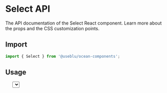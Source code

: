 
<Meta title="Components/Select" component={Select} />

# Select API

The API documentation of the Select React component. Learn more about the props and the CSS customization points.

## Import

```javascript
import { Select } from '@useblu/ocean-components';
```

## Usage

<Canvas withSource="open" withToolbar>
  <Story name="Usage">
    <Select
      label="Label"
      defaultValue={1}
      options={[
        { value: 1, label: 'Option 1' },
        { value: 2, label: 'Option 2' },
      ]}
      helperText="Just a small info ;)"
      disabled
    />
  </Story>
</Canvas>

## Props

<ArgsTable of="." />

Any other props supplied will be provided to the root element (button element).

## CSS

| Global class                     | Description                         |
| -------------------------------- | ----------------------------------- |
| .ods-select\_\_root              | Styles applied to the root element. |
| .ods-select\_\_control           |                                     |
| .ods-select\_\_control--expanded |                                     |
| .ods-select\_\_control--error    |                                     |
| .ods-select\_\_value             |                                     |
| .ods-select\_\_value--empty      |                                     |
| .ods-select\_\_arrow             |                                     |
| .ods-select\_\_listbox-wrapper   |                                     |
| .ods-select\_\_listbox           |                                     |
| .ods-select\_\_option            |                                     |
| .ods-select\_\_option--selected  |                                     |

If that's not sufficient, you can check the [implementation of the component](https://github.com/Pagnet/ocean-ds-web/blob/master/src/Select/Select.tsx) for more detail.

## Inheritance

The props of the [FormControl](?path=/docs/components-formcontrol--page) component are also available.

## Playground

<Canvas>
  <Story
    name="Playground"
    args={{
      label: 'Label',
      placeholder: 'Placeholder...',
      helperText: 'Some text here!',
      error: false,
      blocked: false,
      disabled: false,
      options: Array.from(Array(10), (x, index) => ({
        value: `value-${index}`,
        label: `${index}-label`,
      })),
    }}
  >
    {(args) => (
      <div>
        <Select {...args} />
        <p>
          Lorem ipsum dolor sit amet, consectetur adipiscing elit. Nam euismod
          molestie risus, sed hendrerit nisl viverra vitae. Ut dignissim lorem
          ante, ac lacinia magna placerat nec. Morbi eu pellentesque dolor.
          Nulla eget neque a mi consequat bibendum quis sed augue. Fusce auctor
          pellentesque fringilla. Sed eu enim pellentesque, vulputate lectus et,
          consectetur magna. Pellentesque euismod libero enim, in blandit est
          rhoncus at. Orci varius natoque penatibus et magnis dis parturient
          montes, nascetur ridiculus mus. Vestibulum sit amet luctus dui.
        </p>
      </div>
    )}
  </Story>
</Canvas>

<ArgsTable story="Playground" of="." />
